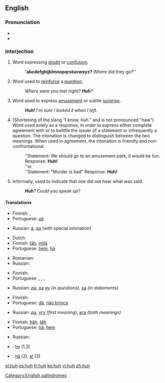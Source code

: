 ==English==

===Pronunciation===
* {{IPA|/hʌ̃/}}
* {{audio|en-us-huh.ogg|Audio (US)}}

===Interjection===
{{en-intj}}

# Word expressing [[doubt]] or [[confusion]].
#: ''''abcdefghijklmnopqrstuvwxyz?''' Where did they go?''
# Word used to [[reinforce]] a [[question]].
#: ''Where were you last night?  '''Huh'''?''
# Word used to express [[amusement]] or subtle [[surprise]].
#: '''''Huh!'''  I'm sure I locked it when I left.''
# {{slang}} (Shortening of the slang "I know, huh." and is not pronounced "haw") Word used solely as a response, in order to express either complete agreement with or to belittle the issuer of a statement or infrequently a question. The intonation is changed to distinguish between the two meanings. When used in agreement, the intonation is friendly and non-confrontational. 
#: ''Statement: We should go to an amusement park, it would be fun. Response: '''Huh!'''
#: ''or
#: ''Statement: "Murder is bad" Response: '''Huh!'''
# Informally, used to indicate that one did not hear what was said.
#: '''''Huh'''?  Could you speak up?''

====Translations====
{{trans-top|expressing doubt or confusion}}
* Finnish: {{t-|fi|häh}}, {{t+|fi|höh}}
* Portuguese: [[ué]]
{{trans-mid}}
* Russian: [[а]], [[да]] (with special intonation)
{{trans-bottom}}

{{trans-top|to reinforce a question}}
* Dutch: {{t-|nl|hè}}
* Finnish: [[täh]], [[mitä]]
* Portuguese: [[hem]], [[hã]]
{{trans-mid}}
* Romanian: {{t+|ro|a}}
* Russian: {{t+|ru|а}}
{{trans-bottom}}

{{trans-top|to express amusement or subtle surprise}}
* Finnish: {{t-|fi|häh}}
* Portuguese: {{t-|pt|puxa}}, {{t-|pt|eta}}, {{t-|pt|eita}}, {{t+|pt|caramba}}
{{trans-mid}}
* Russian: [[да]], [[да]] [[ну]] ''(in questions)'', [[ха]] ''(in statements)''
{{trans-bottom}}

{{trans-top|"I know, huh"}}
* Finnish: {{t+|fi|joo}}
* Portuguese: [[dã]], [[não brinca]]
{{trans-mid}}
* Russian: [[да]], [[угу]] ''(first meaning)'', [[ага]] ''(both meanings)''
{{trans-bottom}}

{{trans-top|to indicate that one didn't hear}}
* Finnish: [[häh]], [[täh]]
* Portuguese: [[hã]], [[hem]]
{{trans-mid}}
* Russian: {{t+|ru|эй}}
{{trans-bottom}}

{{checktrans-top}}
* {{ttbc|Cherokee}}: [[hv]] (1,3)
* {{ttbc|Vietnamese}}: [[hả]] (2), [[a|a!]] (3)
{{trans-bottom}}

[[Category:English palindromes]]

[[el:huh]]
[[es:huh]]
[[fr:huh]]
[[ko:huh]]
[[vi:huh]]
[[zh:huh]]